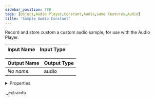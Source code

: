 ```yaml
---
sidebar_position: 708
tags: [Object,Audio Player,Constant,Audio,Game Features,Audio]
title: 'Sample Audio Constant'
---
```


Record and store custom a custom audio sample, for use with the Audio Player.



<IChip uuid="2cb45825-f385-414f-9a65-2425963fa720" />

| Input Name | Input Type |
|-----------|-----------|

| Output Name | Output Type |
|-----------|-----------|
| *No name.* | audio |


<details>
  <summary>Properties</summary>
  <div>
    <div>
    <table>
      <thead>
        <tr>
          <th>Room availability:</th>
          <th>Available everywhere</th>
        </tr>
        <tr>
          <th>Is beta required?</th>
          <th>No</th>
        </tr>
        <tr>
          <th>Is this chip a trolling risk?</th>
          <th>No</th>
        </tr>
        <tr>
          <th>Is this chip a role assignment risk?</th>
          <th>No</th>
        </tr>
        <tr>
          <th>Chip UUID</th>
          <th>2cb45825-f385-414f-9a65-2425963fa720</th>
        </tr>
      </thead>
    </table>
    </div>
  </div>
</details>

._extrainfo